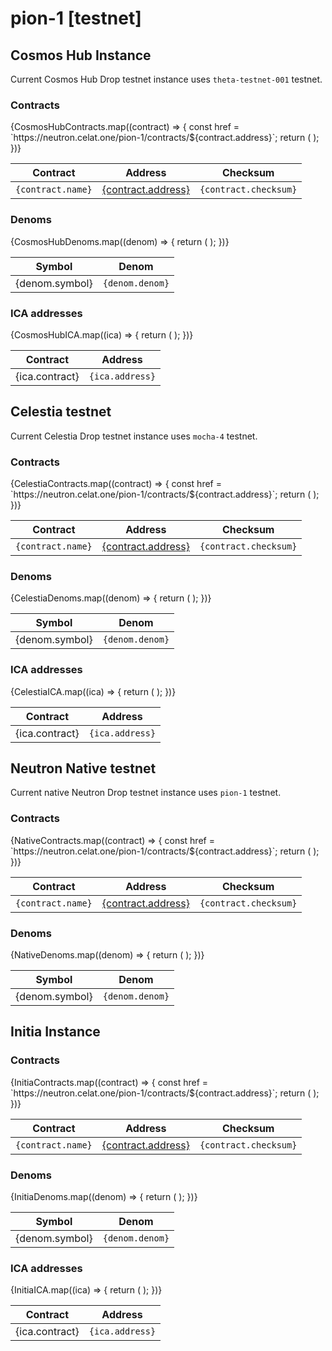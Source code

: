 



# pion-1 [testnet]

## Cosmos Hub Instance

Current Cosmos Hub Drop testnet instance uses `theta-testnet-001` testnet.

### Contracts

<table>
  <thead>
    <tr>
      <th>Contract</th>
      <th>Address</th>
      <th>Checksum</th>
    </tr>
  </thead>
  <tbody>
    {CosmosHubContracts.map((contract) => {
      const href = `https://neutron.celat.one/pion-1/contracts/${contract.address}`;
      return (
        <tr>
          <td>
            <code>{contract.name}</code>
          </td>
          <td>
            <a href={href}>{contract.address}</a>
          </td>
          <td>
            <code>{contract.checksum}</code>
          </td>
        </tr>
      );
    })}
  </tbody>
</table>

### Denoms

<table>
  <thead>
    <tr>
      <th>Symbol</th>
      <th>Denom</th>
    </tr>
  </thead>
  <tbody>
    {CosmosHubDenoms.map((denom) => {
      return (
        <tr>
          <td>{denom.symbol}</td>
          <td>
            <code>{denom.denom}</code>
          </td>
        </tr>
      );
    })}
  </tbody>
</table>

### ICA addresses

<table>
  <thead>
    <tr>
      <th>Contract</th>
      <th>Address</th>
    </tr>
  </thead>
  <tbody>
    {CosmosHubICA.map((ica) => {
      return (
        <tr>
          <td>{ica.contract}</td>
          <td>
            <code>{ica.address}</code>
          </td>
        </tr>
      );
    })}
  </tbody>
</table>

## Celestia testnet

Current Celestia Drop testnet instance uses `mocha-4` testnet.

### Contracts

<table>
  <thead>
    <tr>
      <th>Contract</th>
      <th>Address</th>
      <th>Checksum</th>
    </tr>
  </thead>
  <tbody>
    {CelestiaContracts.map((contract) => {
      const href = `https://neutron.celat.one/pion-1/contracts/${contract.address}`;
      return (
        <tr>
          <td>
            <code>{contract.name}</code>
          </td>
          <td>
            <a href={href}>{contract.address}</a>
          </td>
          <td>
            <code>{contract.checksum}</code>
          </td>
        </tr>
      );
    })}
  </tbody>
</table>

### Denoms

<table>
  <thead>
    <tr>
      <th>Symbol</th>
      <th>Denom</th>
    </tr>
  </thead>
  <tbody>
    {CelestiaDenoms.map((denom) => {
      return (
        <tr>
          <td>{denom.symbol}</td>
          <td>
            <code>{denom.denom}</code>
          </td>
        </tr>
      );
    })}
  </tbody>
</table>

### ICA addresses

<table>
  <thead>
    <tr>
      <th>Contract</th>
      <th>Address</th>
    </tr>
  </thead>
  <tbody>
    {CelestiaICA.map((ica) => {
      return (
        <tr>
          <td>{ica.contract}</td>
          <td>
            <code>{ica.address}</code>
          </td>
        </tr>
      );
    })}
  </tbody>
</table>

## Neutron Native testnet

Current native Neutron Drop testnet instance uses `pion-1` testnet.

### Contracts

<table>
  <thead>
    <tr>
      <th>Contract</th>
      <th>Address</th>
      <th>Checksum</th>
    </tr>
  </thead>
  <tbody>
    {NativeContracts.map((contract) => {
      const href = `https://neutron.celat.one/pion-1/contracts/${contract.address}`;
      return (
        <tr>
          <td>
            <code>{contract.name}</code>
          </td>
          <td>
            <a href={href}>{contract.address}</a>
          </td>
          <td>
            <code>{contract.checksum}</code>
          </td>
        </tr>
      );
    })}
  </tbody>
</table>

### Denoms

<table>
  <thead>
    <tr>
      <th>Symbol</th>
      <th>Denom</th>
    </tr>
  </thead>
  <tbody>
    {NativeDenoms.map((denom) => {
      return (
        <tr>
          <td>{denom.symbol}</td>
          <td>
            <code>{denom.denom}</code>
          </td>
        </tr>
      );
    })}
  </tbody>
</table>

## Initia Instance

### Contracts

<table>
  <thead>
    <tr>
      <th>Contract</th>
      <th>Address</th>
      <th>Checksum</th>
    </tr>
  </thead>
  <tbody>
    {InitiaContracts.map((contract) => {
      const href = `https://neutron.celat.one/pion-1/contracts/${contract.address}`;
      return (
        <tr>
          <td>
            <code>{contract.name}</code>
          </td>
          <td>
            <a href={href}>{contract.address}</a>
          </td>
          <td>
            <code>{contract.checksum}</code>
          </td>
        </tr>
      );
    })}
  </tbody>
</table>

### Denoms

<table>
  <thead>
    <tr>
      <th>Symbol</th>
      <th>Denom</th>
    </tr>
  </thead>
  <tbody>
    {InitiaDenoms.map((denom) => {
      return (
        <tr>
          <td>{denom.symbol}</td>
          <td>
            <code>{denom.denom}</code>
          </td>
        </tr>
      );
    })}
  </tbody>
</table>

### ICA addresses

<table>
  <thead>
    <tr>
      <th>Contract</th>
      <th>Address</th>
    </tr>
  </thead>
  <tbody>
    {InitiaICA.map((ica) => {
      return (
        <tr>
          <td>{ica.contract}</td>
          <td>
            <code>{ica.address}</code>
          </td>
        </tr>
      );
    })}
  </tbody>
</table>


